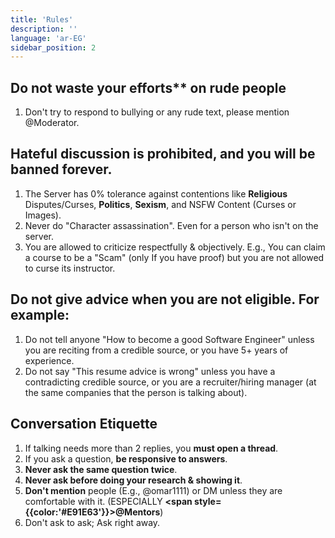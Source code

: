 ```yaml
---
title: 'Rules'
description: ''
language: 'ar-EG'
sidebar_position: 2
---
```


## Do not waste your efforts\*\* on rude people

1. Don't try to respond to bullying or any rude text, please mention @Moderator.

## **Hateful discussion is prohibited**, and you will be banned forever.

1. The Server has 0% tolerance against contentions like **Religious** Disputes/Curses, **Politics**, **Sexism**, and NSFW Content (Curses or Images).
2. Never do "Character assassination". Even for a person who isn't on the server.
3. You are allowed to criticize respectfully & objectively. E.g., You can claim a course to be a "Scam" (only If you have proof) but you are not allowed to curse its instructor.

## Do not give advice when you are not eligible. For example:

1. Do not tell anyone "How to become a good Software Engineer" unless you are reciting from a credible source, or you have 5+ years of experience.
2. Do not say "This resume advice is wrong" unless you have a contradicting credible source, or you are a recruiter/hiring manager (at the same companies that the person is talking about).

## Conversation Etiquette

1. If talking needs more than 2 replies, you **must open a thread**.
2. If you ask a question, **be responsive to answers**.
3. **Never ask the same question twice**.
4. **Never ask before doing your research & showing it**.
5. **Don't mention** people (E.g., @omar1111) or DM unless they are comfortable with it. (ESPECIALLY **<span style={{color:'#E91E63'}}>@Mentors</span>**)
6. Don't ask to ask; Ask right away.
